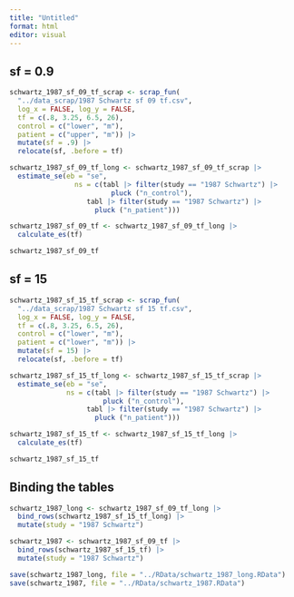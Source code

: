 ```yaml
---
title: "Untitled"
format: html
editor: visual
---
```


## sf = 0.9

```r
schwartz_1987_sf_09_tf_scrap <- scrap_fun(
  "../data_scrap/1987 Schwartz sf 09 tf.csv",
  log_x = FALSE, log_y = FALSE,
  tf = c(.8, 3.25, 6.5, 26), 
  control = c("lower", "m"), 
  patient = c("upper", "m")) |> 
  mutate(sf = .9) |> 
  relocate(sf, .before = tf)
```

```r
schwartz_1987_sf_09_tf_long <- schwartz_1987_sf_09_tf_scrap |> 
  estimate_se(eb = "se", 
                ns = c(tabl |> filter(study == "1987 Schwartz") |> 
                         pluck ("n_control"), 
                   tabl |> filter(study == "1987 Schwartz") |> 
                     pluck ("n_patient")))

schwartz_1987_sf_09_tf <- schwartz_1987_sf_09_tf_long |> 
  calculate_es(tf)

schwartz_1987_sf_09_tf
```

## sf = 15

```r
schwartz_1987_sf_15_tf_scrap <- scrap_fun(
  "../data_scrap/1987 Schwartz sf 15 tf.csv",
  log_x = FALSE, log_y = FALSE,
  tf = c(.8, 3.25, 6.5, 26), 
  control = c("lower", "m"), 
  patient = c("lower", "m")) |> 
  mutate(sf = 15) |> 
  relocate(sf, .before = tf)
```

```r
schwartz_1987_sf_15_tf_long <- schwartz_1987_sf_15_tf_scrap |> 
  estimate_se(eb = "se", 
              ns = c(tabl |> filter(study == "1987 Schwartz") |> 
                       pluck ("n_control"), 
                   tabl |> filter(study == "1987 Schwartz") |> 
                     pluck ("n_patient")))

schwartz_1987_sf_15_tf <- schwartz_1987_sf_15_tf_long |> 
  calculate_es(tf)

schwartz_1987_sf_15_tf
```

## Binding the tables

```r
schwartz_1987_long <- schwartz_1987_sf_09_tf_long |> 
  bind_rows(schwartz_1987_sf_15_tf_long) |> 
  mutate(study = "1987 Schwartz")
```

```r
schwartz_1987 <- schwartz_1987_sf_09_tf |> 
  bind_rows(schwartz_1987_sf_15_tf) |> 
  mutate(study = "1987 Schwartz")
```

```r
save(schwartz_1987_long, file = "../RData/schwartz_1987_long.RData")
save(schwartz_1987, file = "../RData/schwartz_1987.RData")
```
